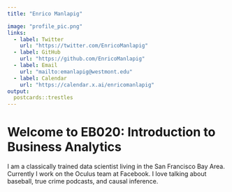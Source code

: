```yaml
---
title: "Enrico Manlapig"

image: "profile_pic.png"
links:
  - label: Twitter
    url: "https://twitter.com/EnricoManlapig"
  - label: GitHub
    url: "https://github.com/EnricoManlapig"
  - label: Email
    url: "mailto:emanlapig@westmont.edu"
  - label: Calendar
    url: "https://calendar.x.ai/enricomanlapig"
output:
  postcards::trestles
---
```


# Welcome to EB020: Introduction to Business Analytics
I am a classically trained data scientist living in the San Francisco Bay Area. 
Currently I work on the Oculus team at Facebook. I love talking about baseball, 
true crime podcasts, and causal inference.
